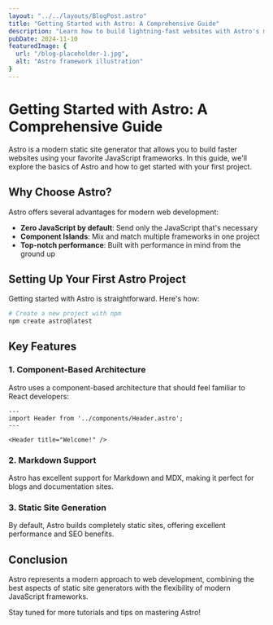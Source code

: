 ```yaml
---
layout: "../../layouts/BlogPost.astro"
title: "Getting Started with Astro: A Comprehensive Guide"
description: "Learn how to build lightning-fast websites with Astro's modern web development framework"
pubDate: 2024-11-10
featuredImage: {
  url: "/blog-placeholder-1.jpg",
  alt: "Astro framework illustration"
}
---
```


# Getting Started with Astro: A Comprehensive Guide

Astro is a modern static site generator that allows you to build faster websites using your favorite JavaScript frameworks. In this guide, we'll explore the basics of Astro and how to get started with your first project.

## Why Choose Astro?

Astro offers several advantages for modern web development:

- **Zero JavaScript by default**: Send only the JavaScript that's necessary
- **Component Islands**: Mix and match multiple frameworks in one project
- **Top-notch performance**: Built with performance in mind from the ground up

## Setting Up Your First Astro Project

Getting started with Astro is straightforward. Here's how:

```bash
# Create a new project with npm
npm create astro@latest
```

## Key Features

### 1. Component-Based Architecture

Astro uses a component-based architecture that should feel familiar to React developers:

```astro
---
import Header from '../components/Header.astro';
---

<Header title="Welcome!" />
```

### 2. Markdown Support

Astro has excellent support for Markdown and MDX, making it perfect for blogs and documentation sites.

### 3. Static Site Generation

By default, Astro builds completely static sites, offering excellent performance and SEO benefits.

## Conclusion

Astro represents a modern approach to web development, combining the best aspects of static site generators with the flexibility of modern JavaScript frameworks.

Stay tuned for more tutorials and tips on mastering Astro!
